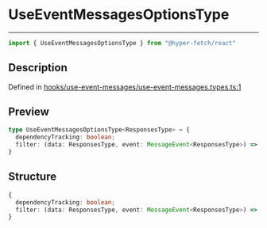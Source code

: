 

# UseEventMessagesOptionsType

<div class="api-docs__separator" data-reactroot="">

---

</div><div class="api-docs__import" data-reactroot="">

```ts
import { UseEventMessagesOptionsType } from "@hyper-fetch/react"
```

</div><div class="api-docs__section">

## Description

</div><div class="api-docs__description"><span class="api-docs__do-not-parse">



</span></div><p class="api-docs__definition">

Defined in [hooks/use-event-messages/use-event-messages.types.ts:1](https://github.com/BetterTyped/hyper-fetch/blob/993719ed/packages/react/src/hooks/use-event-messages/use-event-messages.types.ts#L1)

</p><div class="api-docs__section">

## Preview

</div><div class="api-docs__preview type">

```ts
type UseEventMessagesOptionsType<ResponsesType> = {
  dependencyTracking: boolean; 
  filter: (data: ResponsesType, event: MessageEvent<ResponsesType>) => boolean | string[]; 
}
```

</div><div class="api-docs__section">

## Structure

</div><div class="api-docs__returns">

```ts
{
  dependencyTracking: boolean;
  filter: (data: ResponsesType, event: MessageEvent<ResponsesType>) => boolean | string[];
}
```

</div>